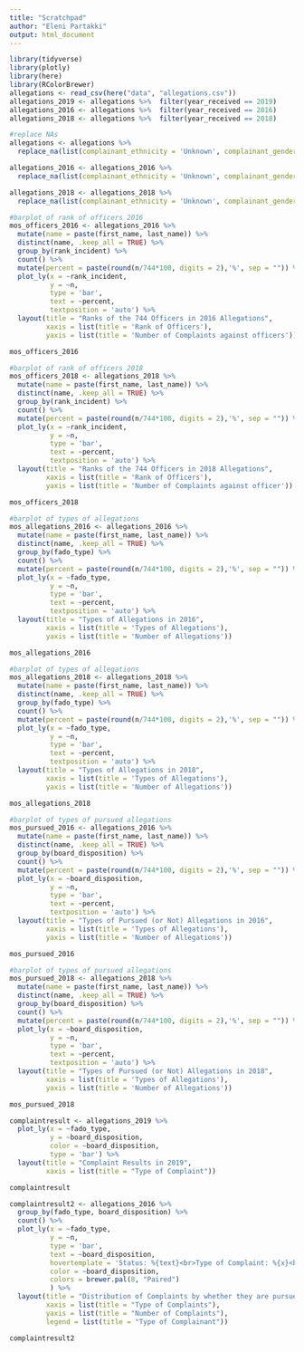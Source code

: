 ```yaml
---
title: "Scratchpad"
author: "Eleni Partakki"
output: html_document
---
```


```r
library(tidyverse)
library(plotly)
library(here)
library(RColorBrewer)
allegations <- read_csv(here("data", "allegations.csv")) 
allegations_2019 <- allegations %>%  filter(year_received == 2019)
allegations_2016 <- allegations %>%  filter(year_received == 2016)
allegations_2018 <- allegations %>%  filter(year_received == 2018)
```

```r
#replace NAs
allegations <- allegations %>% 
  replace_na(list(complainant_ethnicity = 'Unknown', complainant_gender = 'NA', complainant_age_incident = 'NA'))

allegations_2016 <- allegations_2016 %>% 
  replace_na(list(complainant_ethnicity = 'Unknown', complainant_gender = 'NA', complainant_age_incident = 'NA')) 

allegations_2018 <- allegations_2018 %>% 
  replace_na(list(complainant_ethnicity = 'Unknown', complainant_gender = 'NA', complainant_age_incident = 'NA')) 
```


```r
#barplot of rank of officers 2016
mos_officers_2016 <- allegations_2016 %>%
  mutate(name = paste(first_name, last_name)) %>% 
  distinct(name, .keep_all = TRUE) %>% 
  group_by(rank_incident) %>% 
  count() %>% 
  mutate(percent = paste(round(n/744*100, digits = 2),'%', sep = "")) %>% 
  plot_ly(x = ~rank_incident,
          y = ~n,
          type = 'bar',
          text = ~percent,
          textposition = 'auto') %>% 
  layout(title = "Ranks of the 744 Officers in 2016 Allegations",
         xaxis = list(title = 'Rank of Officers'),
         yaxis = list(title = 'Number of Complaints against officers'))

mos_officers_2016
```


```r
#barplot of rank of officers 2018
mos_officers_2018 <- allegations_2018 %>%
  mutate(name = paste(first_name, last_name)) %>% 
  distinct(name, .keep_all = TRUE) %>% 
  group_by(rank_incident) %>% 
  count() %>% 
  mutate(percent = paste(round(n/744*100, digits = 2),'%', sep = "")) %>% 
  plot_ly(x = ~rank_incident,
          y = ~n,
          type = 'bar',
          text = ~percent,
          textposition = 'auto') %>% 
  layout(title = "Ranks of the 744 Officers in 2018 Allegations",
         xaxis = list(title = 'Rank of Officers'),
         yaxis = list(title = 'Number of Complaints against officer'))

mos_officers_2018
```

```r
#barplot of types of allegations
mos_allegations_2016 <- allegations_2016 %>%
  mutate(name = paste(first_name, last_name)) %>% 
  distinct(name, .keep_all = TRUE) %>% 
  group_by(fado_type) %>% 
  count() %>% 
  mutate(percent = paste(round(n/744*100, digits = 2),'%', sep = "")) %>% 
  plot_ly(x = ~fado_type,
          y = ~n,
          type = 'bar',
          text = ~percent,
          textposition = 'auto') %>% 
  layout(title = "Types of Allegations in 2016",
         xaxis = list(title = 'Types of Allegations'),
         yaxis = list(title = 'Number of Allegations'))

mos_allegations_2016
```

```r
#barplot of types of allegations
mos_allegations_2018 <- allegations_2018 %>%
  mutate(name = paste(first_name, last_name)) %>% 
  distinct(name, .keep_all = TRUE) %>% 
  group_by(fado_type) %>% 
  count() %>% 
  mutate(percent = paste(round(n/744*100, digits = 2),'%', sep = "")) %>% 
  plot_ly(x = ~fado_type,
          y = ~n,
          type = 'bar',
          text = ~percent,
          textposition = 'auto') %>% 
  layout(title = "Types of Allegations in 2018",
         xaxis = list(title = 'Types of Allegations'),
         yaxis = list(title = 'Number of Allegations'))

mos_allegations_2018
```

```r
#barplot of types of pursued allegations
mos_pursued_2016 <- allegations_2016 %>%
  mutate(name = paste(first_name, last_name)) %>% 
  distinct(name, .keep_all = TRUE) %>% 
  group_by(board_disposition) %>% 
  count() %>% 
  mutate(percent = paste(round(n/744*100, digits = 2),'%', sep = "")) %>% 
  plot_ly(x = ~board_disposition,
          y = ~n,
          type = 'bar',
          text = ~percent,
          textposition = 'auto') %>% 
  layout(title = "Types of Pursued (or Not) Allegations in 2016",
         xaxis = list(title = 'Types of Allegations'),
         yaxis = list(title = 'Number of Allegations'))

mos_pursued_2016
```

```r
#barplot of types of pursued allegations
mos_pursued_2018 <- allegations_2018 %>%
  mutate(name = paste(first_name, last_name)) %>% 
  distinct(name, .keep_all = TRUE) %>% 
  group_by(board_disposition) %>% 
  count() %>% 
  mutate(percent = paste(round(n/744*100, digits = 2),'%', sep = "")) %>% 
  plot_ly(x = ~board_disposition,
          y = ~n,
          type = 'bar',
          text = ~percent,
          textposition = 'auto') %>% 
  layout(title = "Types of Pursued (or Not) Allegations in 2018",
         xaxis = list(title = 'Types of Allegations'),
         yaxis = list(title = 'Number of Allegations'))

mos_pursued_2018
```





```r
complaintresult <- allegations_2019 %>%
  plot_ly(x = ~fado_type,
          y = ~board_disposition,
          color = ~board_disposition,
          type = 'bar') %>% 
  layout(title = "Complaint Results in 2019",
         xaxis = list(title = "Type of Complaint"))

complaintresult
```

```r
complaintresult2 <- allegations_2016 %>%
  group_by(fado_type, board_disposition) %>% 
  count() %>% 
  plot_ly(x = ~fado_type,
          y = ~n,
          type = 'bar',
          text = ~board_disposition,
          hovertemplate = 'Status: %{text}<br>Type of Complaint: %{x}<br>%{y}',
          color = ~board_disposition,
          colors = brewer.pal(8, "Paired")
          ) %>% 
  layout(title = "Distribution of Complaints by whether they are pursued or not",
         xaxis = list(title = "Type of Complaints"),
         yaxis = list(title = "Number of Complaints"),
         legend = list(title = "Type of Complainant"))

complaintresult2
```


